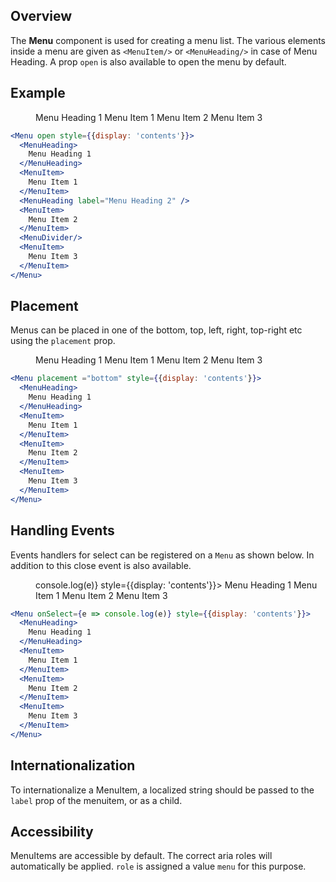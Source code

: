 
## Overview

The **Menu** component is used for creating a menu list. The various elements inside a menu are given as `<MenuItem/>`  or `<MenuHeading/>` in case of Menu Heading. A prop `open` is also available to open the menu by default.

## Example

<Menu open style={{display: 'contents'}}>
  <MenuHeading>
    Menu Heading 1
  </MenuHeading>
  <MenuItem>
    Menu Item 1
  </MenuItem>
  <MenuHeading label="Menu Heading 2" />
  <MenuItem>
    Menu Item 2
  </MenuItem>
  <MenuDivider/>
  <MenuItem>
    Menu Item 3
  </MenuItem>
</Menu>

```jsx
<Menu open style={{display: 'contents'}}>
  <MenuHeading>
    Menu Heading 1
  </MenuHeading>
  <MenuItem>
    Menu Item 1
  </MenuItem>
  <MenuHeading label="Menu Heading 2" />
  <MenuItem>
    Menu Item 2
  </MenuItem>
  <MenuDivider/>
  <MenuItem>
    Menu Item 3
  </MenuItem>
</Menu>
```

## Placement

Menus can be placed in one of the bottom, top, left, right, top-right etc using the `placement` prop.

<Menu placement ="bottom" style={{display: 'contents'}}>
  <MenuHeading>
    Menu Heading 1
  </MenuHeading>
  <MenuItem>
    Menu Item 1
  </MenuItem>
  <MenuItem>
    Menu Item 2
  </MenuItem>
  <MenuItem>
    Menu Item 3
  </MenuItem>
</Menu>

```jsx
<Menu placement ="bottom" style={{display: 'contents'}}>
  <MenuHeading>
    Menu Heading 1
  </MenuHeading>
  <MenuItem>
    Menu Item 1
  </MenuItem>
  <MenuItem>
    Menu Item 2
  </MenuItem>
  <MenuItem>
    Menu Item 3
  </MenuItem>
</Menu>
```

## Handling Events

Events handlers for select can be registered on a `Menu` as shown below. In addition to this close event is also available.


<Menu onSelect={e => console.log(e)} style={{display: 'contents'}}>
  <MenuHeading>
    Menu Heading 1
  </MenuHeading>
  <MenuItem>
    Menu Item 1
  </MenuItem>
  <MenuItem>
    Menu Item 2
  </MenuItem>
  <MenuItem>
    Menu Item 3
  </MenuItem>
</Menu>

```jsx
<Menu onSelect={e => console.log(e)} style={{display: 'contents'}}>
  <MenuHeading>
    Menu Heading 1
  </MenuHeading>
  <MenuItem>
    Menu Item 1
  </MenuItem>
  <MenuItem>
    Menu Item 2
  </MenuItem>
  <MenuItem>
    Menu Item 3
  </MenuItem>
</Menu>
```


## Internationalization

To internationalize a MenuItem, a localized string should be passed to the `label` prop of the menuitem, or as a child.

## Accessibility

MenuItems are accessible by default. The correct aria roles will automatically be applied. `role` is assigned a value `menu` for this purpose.
